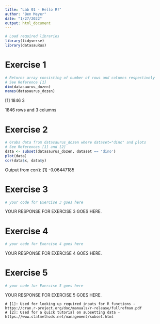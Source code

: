 ```yaml
---
title: "Lab 01 - Hello R!"
author: "Ben Meyer"
date: "1/27/2022"
output: html_document
---
```


```r
# Load required libraries
library(tidyverse) 
library(datasauRus)
```

# Exercise 1

```r
# Returns array consisting of number of rows and columns respectively 
# See Reference [1]
dim(datasaurus_dozen)
names(datasaurus_dozen)
```

[1] 1846    3

1846 rows and 3 columns


# Exercise 2

```r
# Grabs data from datasaurus_dozen where dataset="dino" and plots 
# See References [1] and [2]
data <- subset(datasaurus_dozen, dataset == 'dino')
plot(data)
cor(data$x, data$y)
```

Output from cor():
[1] -0.06447185


# Exercise 3

```r
# your code for Exercise 3 goes here
```

YOUR RESPONSE FOR EXERCISE 3 GOES HERE.


# Exercise 4

```r
# your code for Exercise 4 goes here
```

YOUR RESPONSE FOR EXERCISE 4 GOES HERE.

# Exercise 5

```r
# your code for Exercise 5 goes here
```

YOUR RESPONSE FOR EXERCISE 5 GOES HERE.

```References
# [1]: Used for looking up required inputs for R functions - https://cran.r-project.org/doc/manuals/r-release/fullrefman.pdf
# [2]: Used for a quick tutorial on subsetting data - https://www.statmethods.net/management/subset.html
```
